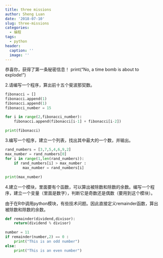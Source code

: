 ```yaml
---
title: three missions
author: Sheng Luan
date: '2018-07-10'
slug: three-missions
categories:
  - 编程
tags:
  - python
header:
  caption: ''
  image: ''
---
```


恭喜你，获得了第一条秘密信息！
print("No, a time bomb is about to explode!")

2.请编写一个程序，算出前十五个斐波那契数。

```python
fibonacci = []
fibonacci.append(1)
fibonacci.append(1) 
fibonacci_number = 15

for i in range(2,fibonacci_number):
    fibonacci.append(fibonacci[i-1] + fibonacci[i-2])
    
print(fibonacci)
```

3.编写一个程序，建立一个列表，找出其中最大的一个数，并输出。

```python
rand_numbers = [3,7,5,4,6,9,2]
max_number = rand_numbers[0]
for i in range(1,len(rand_numbers)):
    if rand_numbers[i] > max_number :
        max_number = rand_numbers[i]
    
print(max_number)
```

4.建立一个模块，里面要有个函数，可以算出被除数和除数的余数。编写一个程序，建立一个变量（里面是数字），判断它是奇数还是偶数（要用到这个模块）。

由于在R中调用python模块，有些技术问题。因此直接定义remainder函数，算出被除数和除数的余数。
```python
def remainder(dividend,divisor):
    return(dividend % divisor)
    
number = 11
if remainder(number,2) == 0 :
    print("This is an odd number")
else:
    print("This is an even number")
```